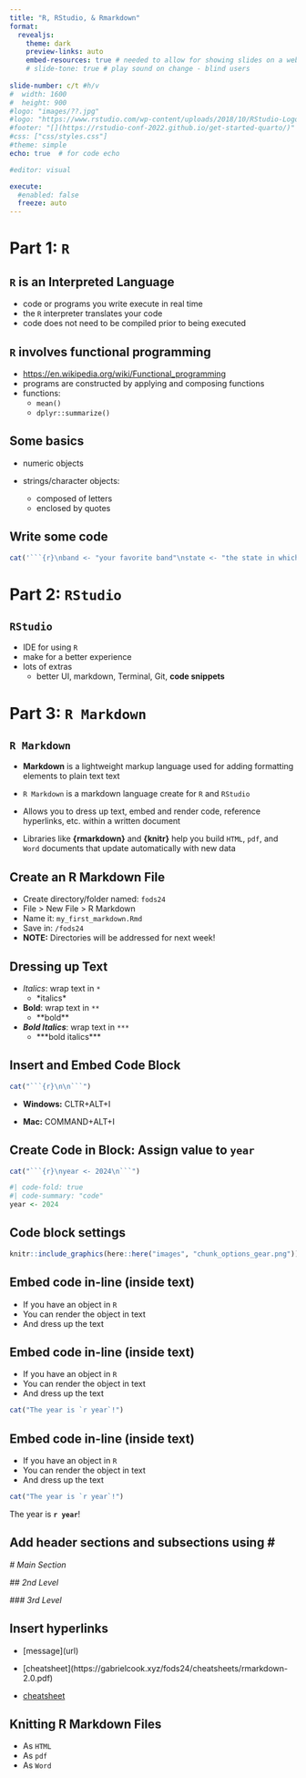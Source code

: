 ```yaml
---
title: "R, RStudio, & Rmarkdown"
format: 
  revealjs:
    theme: dark
    preview-links: auto
    embed-resources: true # needed to allow for showing slides on a website (otherwise link is blank)
    # slide-tone: true # play sound on change - blind users
    
slide-number: c/t #h/v
#  width: 1600
#  height: 900
#logo: "images/??.jpg"
#logo: "https://www.rstudio.com/wp-content/uploads/2018/10/RStudio-Logo-Flat.png"
#footer: "[](https://rstudio-conf-2022.github.io/get-started-quarto/)"
#css: ["css/styles.css"]
#theme: simple
echo: true  # for code echo

#editor: visual

execute:
  #enabled: false
  freeze: auto
---
```



# **Part 1: `R`**

## **`R` is an Interpreted Language**

::: {.incremental}
* code or programs you write execute in real time
* the `R` interpreter translates your code 
* code does not need to be compiled prior to being executed 
:::

## **`R` involves functional programming**

::: {.incremental}
* [https://en.wikipedia.org/wiki/Functional_programming](https://en.wikipedia.org/wiki/Functional_programming)
* programs are constructed by applying and composing functions
* functions:
  * `mean()`
  * `dplyr::summarize()`
:::


## **Some basics**

::: {.incremental}

* numeric objects

* strings/character objects: 
  * composed of letters
  * enclosed by quotes

:::



## **Write some code**

```r
cat('```{r}\nband <- "your favorite band"\nstate <- "the state in which you grew up"\nname <- "your name"\nage <- your age\n```')
```




# **Part 2: `RStudio`**

## **`RStudio`**

* IDE for using `R`
* make for a better experience
* lots of extras
  * better UI, markdown, Terminal, Git, **code snippets**


# **Part 3: `R Markdown`**

## **`R Markdown`**

::: {.incremental}
* **Markdown** is a lightweight markup language used for adding formatting elements to plain text text

* `R Markdown` is a markdown language create for `R` and `RStudio`

* Allows you to dress up text, embed and render code, reference hyperlinks, etc. within a written document

* Libraries like **{rmarkdown}** and **{knitr}** help you build `HTML`, `pdf`, and `Word` documents that update automatically with new data
:::


## **Create an R Markdown File**

::: {.incremental}
* Create directory/folder named: `fods24`
* File > New File > R Markdown
* Name it: `my_first_markdown.Rmd`
* Save in: `/fods24`
* **NOTE:** Directories will be addressed for next week!
:::


## **Dressing up Text**

::: {.incremental}
* *Italics*: wrap text in `*`  
  * \*italics\*

* **Bold**: wrap text in `**`  
  * \*\*bold\*\*

* ***Bold Italics***: wrap text in `***`  
  * \*\*\*bold italics\*\*\*
:::


## **Insert and Embed Code Block**

```r
cat("```{r}\n\n```")
```

::: {.incremental}
* **Windows:** CLTR+ALT+I

* **Mac:** COMMAND+ALT+I
:::



## **Create Code in Block: Assign value to `year` **

```r
cat("```{r}\nyear <- 2024\n```")
```

```r
#| code-fold: true
#| code-summary: "code"
year <- 2024
```


## **Code block settings**

```r
knitr::include_graphics(here::here("images", "chunk_options_gear.png"))
```



## **Embed code in-line (inside text)**

::: {.incremental}
* If you have an object in `R`
* You can render the object in text 
* And dress up the text
:::


## **Embed code in-line (inside text)**

* If you have an object in `R`
* You can render the object in text 
* And dress up the text

```r
cat("The year is `r year`!")
```


## **Embed code in-line (inside text)**

* If you have an object in `R`
* You can render the object in text 
* And dress up the text

```r
cat("The year is `r year`!")
```

The year is **`r year`**!




## **Add header sections and subsections using #** 

*# Main Section*

*## 2nd Level*

*### 3rd Level*



## **Insert hyperlinks**

::: {.incremental}
* \[message](url)

* \[cheatsheet](https://gabrielcook.xyz/fods24/cheatsheets/rmarkdown-2.0.pdf)

* [cheatsheet](https://gabrielcook.xyz/fods24/cheatsheets/rmarkdown-2.0.pdf)
:::


## **Knitting R Markdown Files**

::: {.incremental}
* As `HTML`
* As `pdf`
* As `Word`
:::
